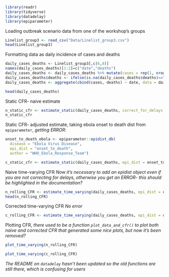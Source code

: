 
```r
library(readr)
library(tidyverse)
library(datadelay)
library(epiparameter)
```

Loading outbreak scenario data from one of the workshop's groups

```r
Linelist_group3 <- read_csv("Data/Linelist_group3.csv")
head(Linelist_group3)
```

Formatting data as daily incidence of cases and deaths

```r
daily_cases_deaths <- Linelist_group3[,c(6,8)]
names(daily_cases_deaths)[1:2]=c("date","deaths")
daily_cases_deaths <- daily_cases_deaths %>% mutate(cases = rep(1, nrow(daily_cases_deaths)), .after = "date")
daily_cases_deaths$deaths <- ifelse(is.na(daily_cases_deaths$deaths)==T, 0, 1)
daily_cases_deaths <- aggregate(cbind(cases, deaths) ~ date, data = daily_cases_deaths, FUN = sum)

head(daily_cases_deaths)
```

Static CFR- naive estimate

```r
n_static_cfr <- estimate_static(daily_cases_deaths, correct_for_delays = FALSE) 
n_static_cfr
```

Static CFR- adjusted estimate, taking ebola onset to death dist from `epiparameter`, *getting ERROR*:

```r
onset_to_death_ebola <- epiparameter::epidist_db(
  disease = "Ebola Virus Disease",
  epi_dist = "onset_to_death",
  author = "WHO_Ebola_Response_Team")

c_static_cfr <- estimate_static(daily_cases_deaths, epi_dist = onset_to_death_ebola, correct_for_delays = T)
```

Naive time-varying CFR
*Now it's necessary to add an epidist object even if you are not correcting for delays, otherwise you get an ERROR- this should be highlighted in the documentation?*

```r
n_rolling_CFR <- estimate_time_varying(daily_cases_deaths, epi_dist = onset_to_death_ebola, correct_for_delays = FALSE)
head(n_rolling_CFR)
```

Corrected time-varying CFR 
*No error*

```r
c_rolling_CFR <- estimate_time_varying(daily_cases_deaths, epi_dist = onset_to_death_ebola)

```

Plotting CFR, *there used to be a function `plot_data_and_cfr()` to plot both naive and corrected CFR that generated some nice plots, but now it's been removed?*

```r
plot_time_varying(n_rolling_CFR)
```

```r
plot_time_varying(c_rolling_CFR)
```



*The README on `datadelay` hasn't been updated so the old functions are still there, which is confusing for users*

